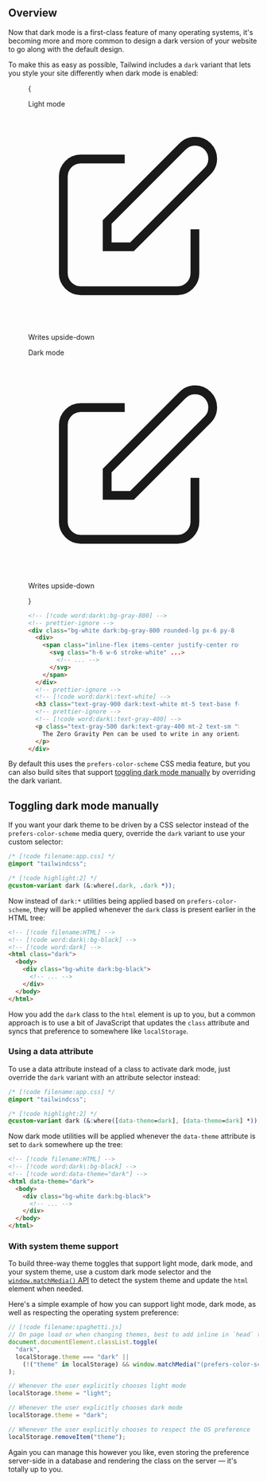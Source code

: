 

## Overview

Now that dark mode is a first-class feature of many operating systems, it's becoming more and more common to design a dark version of your website to go along with the default design.

To make this as easy as possible, Tailwind includes a `dark` variant that lets you style your site differently when dark mode is enabled:

<Figure>

<Example padding={false}>
  {
    <div className="grid grid-cols-1 sm:grid-cols-2">
      <div className="p-8 pt-7">
        <p className="mb-2 text-sm font-medium text-gray-500">Light mode</p>
        <div className="rounded-lg bg-white px-6 py-8 shadow-xl ring ring-gray-900/5">
          <div>
            <span className="inline-flex items-center justify-center rounded-md bg-indigo-500 p-2 shadow-lg">
              <svg
                className="h-6 w-6 text-white"
                xmlns="http://www.w3.org/2000/svg"
                fill="none"
                viewBox="0 0 24 24"
                stroke="currentColor"
                aria-hidden="true"
              >
                <path
                  strokeLinecap="round"
                  strokeLinejoin="round"
                  strokeWidth="2"
                  d="M11 5H6a2 2 0 00-2 2v11a2 2 0 002 2h11a2 2 0 002-2v-5m-1.414-9.414a2 2 0 112.828 2.828L11.828 15H9v-2.828l8.586-8.586z"
                />
              </svg>
            </span>
          </div>
          <p className="mt-5 text-base font-medium tracking-tight text-gray-900">Writes upside-down</p>
          <p
            className="mt-2 text-sm text-gray-500"
            children={`The Zero Gravity Pen can be used to write in any orientation,
          including upside-down. It even works in outer space.`}
          />
        </div>
      </div>
      <div className="bg-gray-900 p-8 pt-7">
        <p className="mb-2 text-sm font-medium text-gray-400">Dark mode</p>
        <div className="rounded-lg bg-gray-800 px-6 py-8 shadow-xl ring ring-gray-900/5">
          <div>
            <span className="inline-flex items-center justify-center rounded-md bg-indigo-500 p-2 shadow-lg">
              <svg
                className="h-6 w-6 text-white"
                xmlns="http://www.w3.org/2000/svg"
                fill="none"
                viewBox="0 0 24 24"
                stroke="currentColor"
                aria-hidden="true"
              >
                <path
                  strokeLinecap="round"
                  strokeLinejoin="round"
                  strokeWidth="2"
                  d="M11 5H6a2 2 0 00-2 2v11a2 2 0 002 2h11a2 2 0 002-2v-5m-1.414-9.414a2 2 0 112.828 2.828L11.828 15H9v-2.828l8.586-8.586z"
                />
              </svg>
            </span>
          </div>
          <p className="mt-5 text-base font-medium tracking-tight text-white">Writes upside-down</p>
          <p
            className="mt-2 text-sm text-gray-400"
            children={`The Zero Gravity Pen can be used to write in any orientation,
          including upside-down. It even works in outer space.`}
          />
        </div>
      </div>
    </div>
  }
</Example>

```html
<!-- [!code word:dark\:bg-gray-800] -->
<!-- prettier-ignore -->
<div class="bg-white dark:bg-gray-800 rounded-lg px-6 py-8 ring shadow-xl ring-gray-900/5">
  <div>
    <span class="inline-flex items-center justify-center rounded-md bg-indigo-500 p-2 shadow-lg">
      <svg class="h-6 w-6 stroke-white" ...>
        <!-- ... -->
      </svg>
    </span>
  </div>
  <!-- prettier-ignore -->
  <!-- [!code word:dark\:text-white] -->
  <h3 class="text-gray-900 dark:text-white mt-5 text-base font-medium tracking-tight ">Writes upside-down</h3>
  <!-- prettier-ignore -->
  <!-- [!code word:dark\:text-gray-400] -->
  <p class="text-gray-500 dark:text-gray-400 mt-2 text-sm ">
    The Zero Gravity Pen can be used to write in any orientation, including upside-down. It even works in outer space.
  </p>
</div>
```

</Figure>

By default this uses the `prefers-color-scheme` CSS media feature, but you can also build sites that support [toggling dark mode manually](#toggling-dark-mode-manually) by overriding the dark variant.

## Toggling dark mode manually

If you want your dark theme to be driven by a CSS selector instead of the `prefers-color-scheme` media query, override the `dark` variant to use your custom selector:

```css
/* [!code filename:app.css] */
@import "tailwindcss";

/* [!code highlight:2] */
@custom-variant dark (&:where(.dark, .dark *));
```

Now instead of `dark:*` utilities being applied based on `prefers-color-scheme`, they will be applied whenever the `dark` class is present earlier in the HTML tree:

```html
<!-- [!code filename:HTML] -->
<!-- [!code word:dark\:bg-black] -->
<!-- [!code word:dark] -->
<html class="dark">
  <body>
    <div class="bg-white dark:bg-black">
      <!-- ... -->
    </div>
  </body>
</html>
```

How you add the `dark` class to the `html` element is up to you, but a common approach is to use a bit of JavaScript that updates the `class` attribute and syncs that preference to somewhere like `localStorage`.

### Using a data attribute

To use a data attribute instead of a class to activate dark mode, just override the `dark` variant with an attribute selector instead:

```css
/* [!code filename:app.css] */
@import "tailwindcss";

/* [!code highlight:2] */
@custom-variant dark (&:where([data-theme=dark], [data-theme=dark] *));
```

Now dark mode utilities will be applied whenever the `data-theme` attribute is set to `dark` somewhere up the tree:

```html
<!-- [!code filename:HTML] -->
<!-- [!code word:dark\:bg-black] -->
<!-- [!code word:data-theme="dark"] -->
<html data-theme="dark">
  <body>
    <div class="bg-white dark:bg-black">
      <!-- ... -->
    </div>
  </body>
</html>
```

### With system theme support

To build three-way theme toggles that support light mode, dark mode, and your system theme, use a custom dark mode selector and the [`window.matchMedia()` API](https://developer.mozilla.org/en-US/docs/Web/API/Window/matchMedia) to detect the system theme and update the `html` element when needed.

Here's a simple example of how you can support light mode, dark mode, as well as respecting the operating system preference:

```js
// [!code filename:spaghetti.js]
// On page load or when changing themes, best to add inline in `head` to avoid FOUC
document.documentElement.classList.toggle(
  "dark",
  localStorage.theme === "dark" ||
    (!("theme" in localStorage) && window.matchMedia("(prefers-color-scheme: dark)").matches),
);

// Whenever the user explicitly chooses light mode
localStorage.theme = "light";

// Whenever the user explicitly chooses dark mode
localStorage.theme = "dark";

// Whenever the user explicitly chooses to respect the OS preference
localStorage.removeItem("theme");
```

Again you can manage this however you like, even storing the preference server-side in a database and rendering the class on the server — it's totally up to you.
